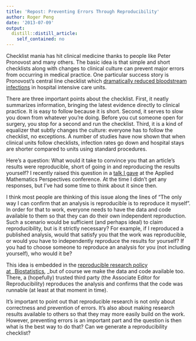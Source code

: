 ```yaml
---
title: 'Repost: Preventing Errors Through Reproducibility'
author: Roger Peng
date: '2013-07-09'
output:
  distill::distill_article:
    self_contained: no
---
```


Checklist mania has hit clinical medicine thanks to people like Peter Pronovost and many others. The basic idea is that simple and short checklists along with changes to clinical culture can prevent major errors from occurring in medical practice. One particular success story is Pronovost’s central line checklist which <a href="http://www.ncbi.nlm.nih.gov/pubmed/15483409" target="_blank">dramatically reduced bloodstream infections</a> in hospital intensive care units.

There are three important points about the checklist. First, it neatly summarizes information, bringing the latest evidence directly to clinical practice. It is easy to follow because it is short. Second, it serves to slow you down from whatever you’re doing. Before you cut someone open for surgery, you stop for a second and run the checklist. Third, it is a kind of equalizer that subtly changes the culture: everyone has to follow the checklist, no exceptions. A number of studies have now shown that when clinical units follow checklists, infection rates go down and hospital stays are shorter compared to units using standard procedures.

Here’s a question: What would it take to convince you that an article’s results were reproducible, short of going in and reproducing the results yourself? I recently raised this question in a <a href="http://simplystatistics.tumblr.com/post/12243614318/i-gave-a-talk-on-reproducible-research-back-in" target="_blank">talk I gave</a> at the Applied Mathematics Perspectives conference. At the time I didn’t get any responses, but I’ve had some time to think about it since then.

I think most people are thinking of this issue along the lines of “The only way I can confirm that an analysis is reproducible is to reproduce it myself”. In order for that to work, everyone needs to have the data and code available to them so that they can do their own independent reproduction. Such a scenario would be sufficient (and perhaps ideal) to claim reproducibility, but is it strictly necessary? For example, if I reproduced a published analysis, would that satisfy you that the work was reproducible, or would you have to independently reproduce the results for yourself? If you had to choose someone to reproduce an analysis for you (not including yourself), who would it be?

This idea is embedded in the <a href="http://www.ncbi.nlm.nih.gov/pubmed/19535325" target="_blank">reproducible research policy at </a>_<a href="http://www.ncbi.nlm.nih.gov/pubmed/19535325" target="_blank">Biostatistics</a>, _but of course we make the data and code available too. There, a (hopefully) trusted third party (the Associate Editor for Reproducibility) reproduces the analysis and confirms that the code was runnable (at least at that moment in time).

It’s important to point out that reproducible research is not only about correctness and prevention of errors. It’s also about making research results available to others so that they may more easily build on the work. However, preventing errors is an important part and the question is then what is the best way to do that? Can we generate a reproducibility checklist?

